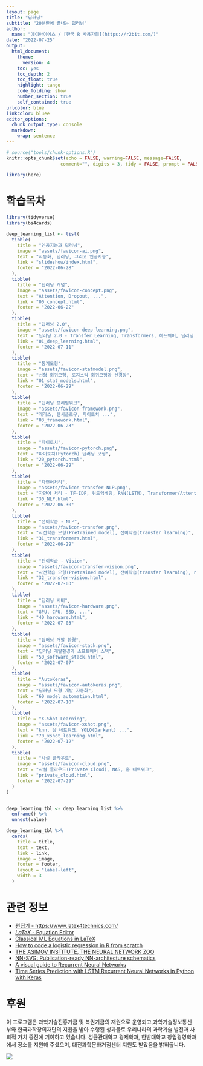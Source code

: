 ```yaml
---
layout: page
title: "딥러닝"
subtitle: "20분만에 끝내는 딥러닝"
author:
  name: "에이아이에스 / [한국 R 사용자회](https://r2bit.com/)"
date: "2022-07-25"
output:
  html_document: 
    theme:
      version: 4
    toc: yes
    toc_depth: 2
    toc_float: true
    highlight: tango
    code_folding: show
    number_section: true
    self_contained: true
urlcolor: blue
linkcolor: bluee
editor_options: 
  chunk_output_type: console
  markdown: 
    wrap: sentence
---
```


```r
# source("tools/chunk-options.R")
knitr::opts_chunk$set(echo = FALSE, warning=FALSE, message=FALSE,
                    comment="", digits = 3, tidy = FALSE, prompt = FALSE, fig.align = 'center')

library(here)
```


# 학습목차


```r
library(tidyverse)
library(bs4cards)

deep_learning_list <- list(
  tibble(
    title = "인공지능과 딥러닝",
    image = "assets/favicon-ai.png",
    text = "자동화, 딥러닝, 그리고 인공지능",
    link = "slideshow/index.html",
    footer = "2022-06-28"
  ),
  tibble(
    title = "딥러닝 개념",
    image = "assets/favicon-concept.png",
    text = "Attention, Dropout, ...",
    link = "00_concept.html",
    footer = "2022-06-22"
  ),
  tibble(
    title = "딥러닝 2.0",
    image = "assets/favicon-deep-learning.png",
    text = "딥러닝 2.0 - Transfer Learning, Transformers, 하드웨어, 딥러닝 프레임워크",
    link = "01_deep_learning.html",
    footer = "2022-07-11"
  ),
  tibble(
    title = "통계모형",
    image = "assets/favicon-statmodel.png",
    text = "선형 회귀모형, 로지스틱 회귀모형과 신경망",
    link = "01_stat_models.html",
    footer = "2022-06-29"
  ),
  tibble(
    title = "딥러닝 프레임워크",
    image = "assets/favicon-framework.png",
    text = "케라스, 텐서플로우, 파이토치 ...",
    link = "03_framework.html",
    footer = "2022-06-23"
  ),
  tibble(
    title = "파이토치",
    image = "assets/favicon-pytorch.png",
    text = "파이토치(Pytorch) 딥러닝 모형",
    link = "20_pytorch.html",
    footer = "2022-06-29"
  ),
  tibble(
    title = "자연어처리",
    image = "assets/favicon-transfer-NLP.png",
    text = "자연어 처리 - TF-IDF, 워드임베딩, RNN(LSTM), Transformer/Attention, BERT/GPT, 전이학습, ...",
    link = "30_NLP.html",
    footer = "2022-06-30"
  ),
  tibble(
    title = "전이학습 - NLP",
    image = "assets/favicon-transfer.png",
    text = "사전학습 모형(Pretrained model), 전이학습(transfer learning)",
    link = "31_transformers.html",
    footer = "2022-06-29"
  ),
  tibble(
    title = "전이학습 - Vision",
    image = "assets/favicon-transfer-vision.png",
    text = "사전학습 모형(Pretrained model), 전이학습(transfer learning), resent",
    link = "32_transfer-vision.html",
    footer = "2022-07-03"
  ),
  tibble(
    title = "딥러닝 서버",
    image = "assets/favicon-hardware.png",
    text = "GPU, CPU, SSD, ...",
    link = "40_hardware.html",
    footer = "2022-07-03"
  ),
  tibble(
    title = "딥러닝 개발 환경",
    image = "assets/favicon-stack.png",
    text = "딥러닝 개발환경과 소프트웨어 스택",
    link = "50_software_stack.html",
    footer = "2022-07-07"
  ),
  tibble(
    title = "AutoKeras",
    image = "assets/favicon-autokeras.png",
    text = "딥러닝 모형 개발 자동화",
    link = "60_model_automation.html",
    footer = "2022-07-10"
  ),
  tibble(
    title = "X-Shot Learning",
    image = "assets/favicon-xshot.png",
    text = "knn, 샴 네트워크, YOLO(Darkent) ...",
    link = "70_xshot_learning.html",
    footer = "2022-07-12"
  ),
  tibble(
    title = "사설 클라우드",
    image = "assets/favicon-cloud.png",
    text = "사설 클라우드(Private Cloud), NAS, 홈 네트워크",
    link = "private_cloud.html",
    footer = "2022-07-29"
  )  
)


deep_learning_tbl <- deep_learning_list %>% 
  enframe() %>% 
  unnest(value)

deep_learning_tbl %>% 
  cards(
    title = title,
    text = text,
    link = link,
    image = image,
    footer = footer,
    layout = "label-left", 
    width = 3
  )
```
 
# 관련 정보

- [편집기 - https://www.latex4technics.com/](https://www.latex4technics.com/)
- [$LaTeX$ - Equation Editor](https://www.codecogs.com/latex/eqneditor.php)
- [Classical ML Equations in LaTeX](https://blmoistawinde.github.io/ml_equations_latex/)
- [How to code a logistic regression in R from scratch](https://anderfernandez.com/en/blog/code-logistic-regression-r-from-scratch/)
- [THE ASIMOV INSTITUTE, THE NEURAL NETWORK ZOO](https://www.asimovinstitute.org/neural-network-zoo/)
- [NN-SVG: Publication-ready NN-architecture schematics](https://alexlenail.me/)
- [A visual guide to Recurrent Neural Networks](https://www.analyticsvidhya.com/blog/2021/06/a-visual-guide-to-recurrent-neural-networks/)
- [Time Series Prediction with LSTM Recurrent Neural Networks in Python with Keras](https://machinelearningmastery.com/time-series-prediction-lstm-recurrent-neural-networks-python-keras/)


# 후원

이 프로그램은 과학기술진흥기금 및 복권기금의 재원으로 운영되고,과학기술정보통신부와 한국과학창의재단의 지원을 받아 수행된 성과물로 우리나라의 과학기술 발전과 사회적 가치 증진에 기여하고 있습니다. 성균관대학교 경제학과, 한밭대학교 창업경영학과에서 장소를 지원해 주셨으며, 대전과학문화거점센터 지원도 받았음을 밝혀둡니다.

![](assets/sponsors.jpg)



